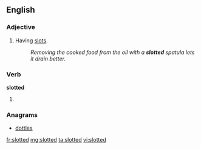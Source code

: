 ==English==

===Adjective===
{{en-adj|-}}

# Having [[slot]]s.
#: ''Removing the cooked food from the oil with a '''slotted''' spatula lets it drain better.''

===Verb===
'''slotted'''

# {{past of|slot}}

===Anagrams===
* [[dottles#English|dottles]]

[[fr:slotted]]
[[mg:slotted]]
[[ta:slotted]]
[[vi:slotted]]